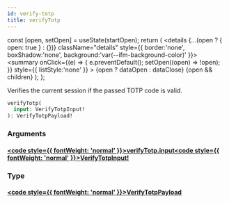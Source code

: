 ```yaml
---
id: verify-totp
title: verifyTotp
---
```









  const [open, setOpen] = useState(startOpen);
  return (
    <details {...(open ? { open: true } : {})} className="details" style={{ border:'none', boxShadow:'none', background:'var(--ifm-background-color)' }}>
      <summary
        onClick={(e) => {
          e.preventDefault();
          setOpen((open) => !open);
        }}
        style={{ listStyle:'none' }}
      >
      {open ? dataOpen : dataClose}
      </summary>
      {open && children}
    </details>
  );
};








Verifies the current session if the passed TOTP code is valid.


```graphql
verifyTotp(
  input: VerifyTotpInput!
): VerifyTotpPayload!
```




### Arguments

#### [<code style={{ fontWeight: 'normal' }}>verifyTotp.<b>input</b></code>](#)<Bullet />[<code style={{ fontWeight: 'normal' }}><b>VerifyTotpInput!</b></code>](/gql-api/types/inputs/verify-totp-input.mdx) <Badge class="badge badge--secondary badge--non_null" text="non-null"/> <Badge class="badge badge--secondary " text="input"/> 



### Type

#### [<code style={{ fontWeight: 'normal' }}><b>VerifyTotpPayload</b></code>](/gql-api/types/objects/verify-totp-payload.mdx) <Badge class="badge badge--secondary " text="object"/>